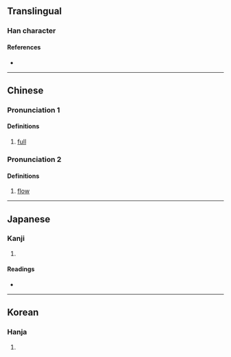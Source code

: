 {{also|彌|弥}}
{{character info/new}}
==Translingual==

===Han character===
{{Han char|rn=85|rad=水|as=17|sn=20|four=31127|canj=ENMB|ids=⿰氵彌}}

====References====
* {{Han ref|kx=0660.310|dkj=18690|dj=1070.220|hdz=31791.030|uh=7030|ud=28720|bh=C46A|bd=50282}}

----
==Chinese==
{{zh-forms|s=弥}}

===Pronunciation 1===
{{zh-pron
|m=mí,mǐ,2nb=variant
|m-s=
|c=mei5,nei4,mei4
|c-t=
|g=
|h=pfs=
|j=
|md=
|mn=
|mn-t=
|w=
|x=
|mc=1+2
|oc=y,2+3
|cat=a
}}

====Definitions====
{{zh-hanzi}}

# [[full]]

===Pronunciation 2===
{{zh-pron
|m=ní
|mc=3
|oc=n,1
|cat=n
}}

====Definitions====
{{zh-hanzi}}

# [[flow]]

----

==Japanese==

===Kanji===
{{ja-kanji|grade=|rs=水17}}

# {{defn|lang=ja|sort=水17}}

====Readings====
* {{ja-readings|on=[[び]] (bi), [[み]] (mi)|kun=[[ながれる]] (nagareru), [[ながれ]] (nagare)}}

----

==Korean==

===Hanja===
{{ko-hanja|hangeul=미|eumhun=|rv=mi|mr=mi|y=mi}}

# {{defn|lang=ko|sort=水17}}